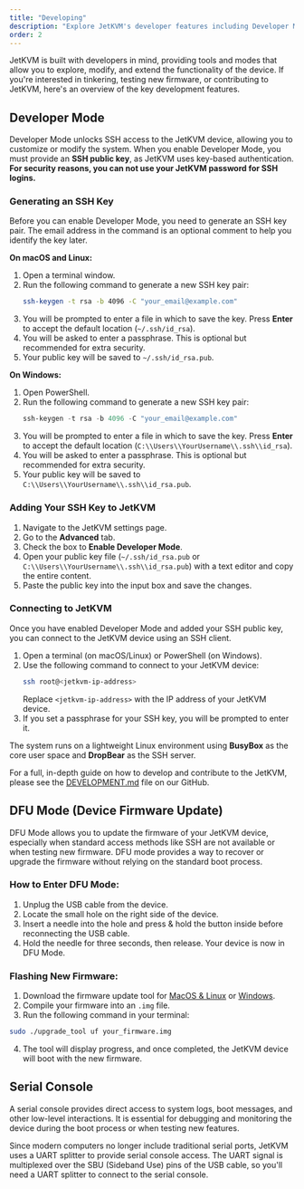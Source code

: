 ```yaml
---
title: "Developing"
description: "Explore JetKVM's developer features including Developer Mode for SSH access, DFU Mode for firmware updates, and Serial Console for debugging. Learn how to customize and extend JetKVM's functionality."
order: 2
---
```


JetKVM is built with developers in mind, providing tools and modes that allow you to explore, modify, and extend the functionality of the device. If you're interested in tinkering, testing new firmware, or contributing to JetKVM, here's an overview of the key development features.

## Developer Mode

Developer Mode unlocks SSH access to the JetKVM device, allowing you to customize or modify the system. When you enable Developer Mode, you must provide an **SSH public key**, as JetKVM uses key-based authentication. **For security reasons, you can not use your JetKVM password for SSH logins.**

### Generating an SSH Key

Before you can enable Developer Mode, you need to generate an SSH key pair. The email address in the command is an optional comment to help you identify the key later.

**On macOS and Linux:**

1.  Open a terminal window.
2.  Run the following command to generate a new SSH key pair:
    ```sh
    ssh-keygen -t rsa -b 4096 -C "your_email@example.com"
    ```
3.  You will be prompted to enter a file in which to save the key. Press **Enter** to accept the default location (`~/.ssh/id_rsa`).
4.  You will be asked to enter a passphrase. This is optional but recommended for extra security.
5.  Your public key will be saved to `~/.ssh/id_rsa.pub`.

**On Windows:**

1.  Open PowerShell.
2.  Run the following command to generate a new SSH key pair:
    ```powershell
    ssh-keygen -t rsa -b 4096 -C "your_email@example.com"
    ```
3.  You will be prompted to enter a file in which to save the key. Press **Enter** to accept the default location (`C:\\Users\\YourUsername\\.ssh\\id_rsa`).
4.  You will be asked to enter a passphrase. This is optional but recommended for extra security.
5.  Your public key will be saved to `C:\\Users\\YourUsername\\.ssh\\id_rsa.pub`.

### Adding Your SSH Key to JetKVM

1.  Navigate to the JetKVM settings page.
2.  Go to the **Advanced** tab.
3.  Check the box to **Enable Developer Mode**.
4.  Open your public key file (`~/.ssh/id_rsa.pub` or `C:\\Users\\YourUsername\\.ssh\\id_rsa.pub`) with a text editor and copy the entire content.
5.  Paste the public key into the input box and save the changes.

### Connecting to JetKVM

Once you have enabled Developer Mode and added your SSH public key, you can connect to the JetKVM device using an SSH client.

1.  Open a terminal (on macOS/Linux) or PowerShell (on Windows).
2.  Use the following command to connect to your JetKVM device:
    ```sh
    ssh root@<jetkvm-ip-address>
    ```
    Replace `<jetkvm-ip-address>` with the IP address of your JetKVM device.
3.  If you set a passphrase for your SSH key, you will be prompted to enter it.

The system runs on a lightweight Linux environment using **BusyBox** as the core user space and **DropBear** as the SSH server.

For a full, in-depth guide on how to develop and contribute to the JetKVM, please see the [DEVELOPMENT.md](https://github.com/jetkvm/kvm/blob/dev/DEVELOPMENT.md) file on our GitHub.

## DFU Mode (Device Firmware Update)

DFU Mode allows you to update the firmware of your JetKVM device, especially when standard access methods like SSH are not available or when testing new firmware. DFU mode provides a way to recover or upgrade the firmware without relying on the standard boot process.

### How to Enter DFU Mode:

1. Unplug the USB cable from the device.
2. Locate the small hole on the right side of the device.
3. Insert a needle into the hole and press & hold the button inside before reconnecting the USB cable.
4. Hold the needle for three seconds, then release. Your device is now in DFU Mode.

### Flashing New Firmware:

1. Download the firmware update tool for [MacOS & Linux](https://wiki.luckfox.com/Luckfox-Pico/Linux-MacOS-Burn-Image/) or [Windows](https://wiki.luckfox.com/Luckfox-Pico/Luckfox-Pico-RV1106/Luckfox-Pico-Ultra-W/Luckfox-Pico-emmc-burn-image/#driver-installation).
2. Compile your firmware into an `.img` file.
3. Run the following command in your terminal:

```sh
sudo ./upgrade_tool uf your_firmware.img
```

4. The tool will display progress, and once completed, the JetKVM device will boot with the new firmware.

## Serial Console

A serial console provides direct access to system logs, boot messages, and other low-level interactions. It is essential for debugging and monitoring the device during the boot process or when testing new features.

Since modern computers no longer include traditional serial ports, JetKVM uses a UART splitter to provide serial console access. The UART signal is multiplexed over the SBU (Sideband Use) pins of the USB cable, so you'll need a UART splitter to connect to the serial console.

